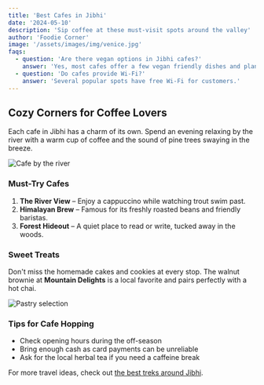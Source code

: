 ```yaml
---
title: 'Best Cafes in Jibhi'
date: '2024-05-10'
description: 'Sip coffee at these must-visit spots around the valley'
author: 'Foodie Corner'
image: '/assets/images/img/venice.jpg'
faqs:
  - question: 'Are there vegan options in Jibhi cafes?'
    answer: 'Yes, most cafes offer a few vegan friendly dishes and plant based milk.'
  - question: 'Do cafes provide Wi-Fi?'
    answer: 'Several popular spots have free Wi-Fi for customers.'
---
```


## Cozy Corners for Coffee Lovers

Each cafe in Jibhi has a charm of its own. Spend an evening relaxing by the river with a warm cup of coffee and the sound of pine trees swaying in the breeze.

<img src="/assets/images/img/venice-2.jpg" alt="Cafe by the river" className="rounded-lg my-4" />

### Must-Try Cafes

1. **The River View** – Enjoy a cappuccino while watching trout swim past.
2. **Himalayan Brew** – Famous for its freshly roasted beans and friendly baristas.
3. **Forest Hideout** – A quiet place to read or write, tucked away in the woods.

### Sweet Treats

Don't miss the homemade cakes and cookies at every stop. The walnut brownie at **Mountain Delights** is a local favorite and pairs perfectly with a hot chai.

![Pastry selection](/assets/images/img/swiss-2.jpg)

### Tips for Cafe Hopping

- Check opening hours during the off-season
- Bring enough cash as card payments can be unreliable
- Ask for the local herbal tea if you need a caffeine break

For more travel ideas, check out [the best treks around Jibhi](/blog/top-5-treks-around-jibhi).
